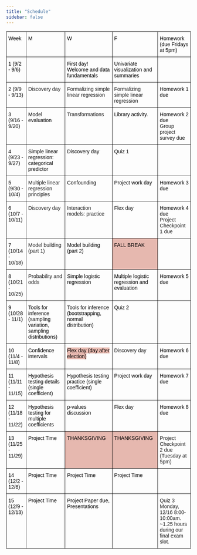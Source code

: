 ```yaml
---
title: "Schedule"
sidebar: false
---
```


```{=html}
<style type="text/css">
.tab-schedule  {border-collapse:collapse;border-spacing:0;}
.tab-schedule td{border-color:black;border-style:solid;border-width:1px;font-family:Arial, sans-serif;font-size:14px;
  overflow:hidden;padding:10px 5px;word-break:normal;}
.tab-schedule th{border-color:black;border-style:solid;border-width:1px;font-family:Arial, sans-serif;font-size:14px;
  font-weight:normal;overflow:hidden;padding:10px 5px;word-break:normal;}
.tab-schedule .tg-0lax{text-align:left;vertical-align:top}
.tab-schedule .tg-m4uw{background-color:#E6B8AF;text-align:left;vertical-align:top}
</style>
<table class="tab-schedule"><thead>
  <tr>
    <th class="tg-0lax"><span style="font-weight:400;font-style:normal;text-decoration:none;color:#000;background-color:transparent">Week</span></th>
    <th class="tg-0lax"><span style="font-weight:400;font-style:normal;text-decoration:none;color:#000;background-color:transparent">M</span></th>
    <th class="tg-0lax"><span style="font-weight:400;font-style:normal;text-decoration:none;color:#000;background-color:transparent">W</span></th>
    <th class="tg-0lax"><span style="font-weight:400;font-style:normal;text-decoration:none;color:#000;background-color:transparent">F</span></th>
    <th class="tg-0lax"><span style="font-weight:400;font-style:normal;text-decoration:none;color:#000;background-color:transparent">Homework </span><span style="color:#000;background-color:transparent">(due Fridays at 5pm)</span></th>
  </tr></thead>
<tbody>
  <tr>
    <td class="tg-0lax"><span style="font-weight:400;font-style:normal;text-decoration:none;color:#000;background-color:transparent">1 (9/2 - 9/6)</span></td>
    <td class="tg-0lax"></td>
    <td class="tg-0lax"><span style="font-weight:400;font-style:normal;text-decoration:none;color:#000;background-color:transparent">First day!</span><br><span style="font-weight:400;font-style:normal;text-decoration:none;color:#000;background-color:transparent">Welcome and data fundamentals</span></td>
    <td class="tg-0lax"><span style="font-weight:400;font-style:normal;text-decoration:none;color:#000;background-color:transparent">Univariate visualization and summaries</span></td>
    <td class="tg-0lax"></td>
  </tr>
  <tr>
    <td class="tg-0lax"><span style="font-weight:400;font-style:normal;text-decoration:none;color:#000;background-color:transparent">2 (9/9 - 9/13)</span></td>
    <td class="tg-0lax">Discovery day</td>
    <td class="tg-0lax">Formalizing simple linear regression</td>
    <td class="tg-0lax">Formalizing simple linear regression</td>
    <td class="tg-0lax"><span style="font-weight:400;font-style:normal;text-decoration:none;color:#000;background-color:transparent">Homework 1 due</span></td>
  </tr>
  <tr>
    <td class="tg-0lax"><span style="font-weight:400;font-style:normal;text-decoration:none;color:#000;background-color:transparent">3 (9/16 - 9/20)</span></td>
    <td class="tg-0lax"><span style="font-weight:400;font-style:normal;text-decoration:none;color:#000;background-color:transparent">Model evaluation</span></td>
    <td class="tg-0lax">Transformations</td>
    <td class="tg-0lax"><span style="font-weight:400;font-style:normal;text-decoration:none;color:#000;background-color:transparent">Library activity.</span></td>
    <td class="tg-0lax"><span style="font-weight:400;font-style:normal;text-decoration:none;color:#000;background-color:transparent">Homework 2 due</span><br><span style="font-weight:400;font-style:normal">Group project survey due</span></td>
  </tr>
  <tr>
    <td class="tg-0lax"><span style="font-weight:400;font-style:normal;text-decoration:none;color:#000;background-color:transparent">4 (9/23 - 9/27)</span></td>
    <td class="tg-0lax"><span style="font-weight:400;font-style:normal;text-decoration:none;color:#000;background-color:transparent">Simple linear regression: categorical predictor</span></td>
    <td class="tg-0lax"><span style="font-weight:400;font-style:normal;text-decoration:none;color:#000;background-color:transparent">Discovery day</span></td>
    <td class="tg-0lax"><span style="font-weight:400;font-style:normal;text-decoration:none;color:#000;background-color:transparent">Quiz 1</span></td>
    <td class="tg-0lax"></td>
  </tr>
  <tr>
    <td class="tg-0lax"><span style="font-weight:400;font-style:normal;text-decoration:none;color:#000;background-color:transparent">5 (9/30 - 10/4)</span></td>
    <td class="tg-0lax">Multiple linear regression principles</td>
    <td class="tg-0lax"><span style="font-weight:400;font-style:normal;text-decoration:none;color:#000;background-color:transparent">Confounding</span></td>
    <td class="tg-0lax"><span style="font-weight:400;font-style:normal;text-decoration:none;color:#000;background-color:transparent">Project work day</span></td>
    <td class="tg-0lax"><span style="font-weight:400;font-style:normal;text-decoration:none;color:#000;background-color:transparent">Homework 3 due</span></td>
  </tr>
  <tr>
    <td class="tg-0lax"><span style="font-weight:400;font-style:normal;text-decoration:none;color:#000;background-color:transparent">6 (10/7 - 10/11)</span></td>
    <td class="tg-0lax">Discovery day</td>
    <td class="tg-0lax">Interaction models: practice</td>
    <td class="tg-0lax">Flex day</td>
    <td class="tg-0lax"><span style="font-weight:400;font-style:normal;text-decoration:none;color:#000;background-color:transparent">Homework 4 due</span><br><span style="font-weight:400;font-style:normal">Project Checkpoint 1 due</span></td>
  </tr>
  <tr>
    <td class="tg-0lax"><span style="font-weight:400;font-style:normal;text-decoration:none;color:#000;background-color:transparent">7 (10/14 - 10/18)</span></td>
    <td class="tg-0lax">Model building (part 1)</td>
    <td class="tg-0lax"><span style="font-weight:400;font-style:normal;text-decoration:none;color:#000;background-color:transparent">Model building (part 2)</span></td>
    <td class="tg-m4uw"><span style="font-weight:400;font-style:normal;text-decoration:none;color:#000;background-color:#E6B8AF">FALL BREAK</span></td>
    <td class="tg-0lax"></td>
  </tr>
  <tr>
    <td class="tg-0lax"><span style="font-weight:400;font-style:normal;text-decoration:none;color:#000;background-color:transparent">8 (10/21 - 10/25)</span></td>
    <td class="tg-0lax">Probability and odds</td>
    <td class="tg-0lax"><span style="color:#000">Simple logistic regression</span><br></td>
    <td class="tg-0lax"><span style="font-weight:400;font-style:normal;text-decoration:none;color:#000;background-color:transparent">Multiple logistic regression and evaluation</span></td>
    <td class="tg-0lax"><span style="font-weight:400;font-style:normal;text-decoration:none;color:#000;background-color:transparent">Homework 5 due</span></td>
  </tr>
  <tr>
    <td class="tg-0lax"><span style="font-weight:400;font-style:normal;text-decoration:none;color:#000;background-color:transparent">9 (10/28 - 11/1)</span></td>
    <td class="tg-0lax"><span style="font-weight:400;font-style:normal;text-decoration:none;color:#000;background-color:transparent">Tools for inference (sampling variation, sampling distributions)</span></td>
    <td class="tg-0lax"><span style="font-weight:400;font-style:normal;text-decoration:none;color:#000;background-color:transparent">Tools for inference (bootstrapping, normal distribution)</span></td>
    <td class="tg-0lax"><span style="font-weight:400;font-style:normal;text-decoration:none;color:#000;background-color:transparent">Quiz 2</span></td>
    <td class="tg-0lax"></td>
  </tr>
  <tr>
    <td class="tg-0lax"><span style="font-weight:400;font-style:normal;text-decoration:none;color:#000;background-color:transparent">10 (11/4 - 11/8)</span></td>
    <td class="tg-0lax"><span style="font-weight:400;font-style:normal;text-decoration:none;color:#000;background-color:transparent">Confidence intervals</span></td>
    <td class="tg-0lax"><span style="font-weight:400;font-style:normal;text-decoration:none;color:#000;background-color:#E6B8AF">Flex day (day after election)</span><span style="font-weight:400;font-style:normal;text-decoration:none;color:#000;background-color:transparent"> </span></td>
    <td class="tg-0lax">Discovery day</td>
    <td class="tg-0lax"><span style="font-weight:400;font-style:normal;text-decoration:none;color:#000;background-color:transparent">Homework 6 due</span></td>
  </tr>
  <tr>
    <td class="tg-0lax"><span style="font-weight:400;font-style:normal;text-decoration:none;color:#000;background-color:transparent">11 (11/11 - 11/15)</span></td>
    <td class="tg-0lax"><span style="font-weight:400;font-style:normal;text-decoration:none;color:#000;background-color:transparent">Hypothesis testing details (single coefficient)</span></td>
    <td class="tg-0lax"><span style="font-weight:400;font-style:normal;text-decoration:none;color:#000;background-color:transparent">Hypothesis testing practice (single coefficient)</span></td>
    <td class="tg-0lax"><span style="font-weight:400;font-style:normal;text-decoration:none;color:#000;background-color:transparent">Project work day</span></td>
    <td class="tg-0lax"><span style="font-weight:400;font-style:normal;text-decoration:none;color:#000;background-color:transparent">Homework 7 due</span></td>
  </tr>
  <tr>
    <td class="tg-0lax"><span style="font-weight:400;font-style:normal;text-decoration:none;color:#000;background-color:transparent">12 (11/18 - 11/22)</span></td>
    <td class="tg-0lax"><span style="font-weight:400;font-style:normal;text-decoration:none;color:#000;background-color:transparent">Hypothesis testing for multiple coefficients</span></td>
    <td class="tg-0lax"><span style="font-weight:400;font-style:normal;text-decoration:none;color:#000;background-color:transparent">p-values discussion</span></td>
    <td class="tg-0lax">Flex day</td>
    <td class="tg-0lax"><span style="font-weight:400;font-style:normal;text-decoration:none;color:#000;background-color:transparent">Homework 8 due</span></td>
  </tr>
  <tr>
    <td class="tg-0lax"><span style="font-weight:400;font-style:normal;text-decoration:none;color:#000;background-color:transparent">13 (11/25 - 11/29)</span></td>
    <td class="tg-0lax"><span style="font-weight:400;font-style:normal;text-decoration:none;color:#000;background-color:transparent">Project Time</span></td>
    <td class="tg-m4uw"><span style="font-weight:400;font-style:normal;text-decoration:none;color:#000;background-color:#E6B8AF">THANKSGIVING</span></td>
    <td class="tg-m4uw"><span style="font-weight:400;font-style:normal;text-decoration:none;color:#000;background-color:#E6B8AF">THANKSGIVING</span></td>
    <td class="tg-0lax">Project Checkpoint 2 due<br>(Tuesday at 5pm)</td>
  </tr>
  <tr>
    <td class="tg-0lax"><span style="font-weight:400;font-style:normal;text-decoration:none;color:#000;background-color:transparent">14 (12/2 - 12/6)</span></td>
    <td class="tg-0lax"><span style="font-weight:400;font-style:normal;text-decoration:none;color:#000;background-color:transparent">Project Time</span></td>
    <td class="tg-0lax"><span style="font-weight:400;font-style:normal;text-decoration:none;color:#000;background-color:transparent">Project Time</span></td>
    <td class="tg-0lax"><span style="font-weight:400;font-style:normal;text-decoration:none;color:#000;background-color:transparent">Project Time</span></td>
    <td class="tg-0lax"></td>
  </tr>
  <tr>
    <td class="tg-0lax"><span style="font-weight:400;font-style:normal;text-decoration:none;color:#000;background-color:transparent">15 (12/9 - 12/13)</span></td>
    <td class="tg-0lax"><span style="font-weight:400;font-style:normal;text-decoration:none;color:#000;background-color:transparent">Project Time</span></td>
    <td class="tg-0lax"><span style="font-weight:400;font-style:normal;text-decoration:none;color:#000;background-color:transparent">Project Paper due, Presentations</span></td>
    <td class="tg-0lax"></td>
    <td class="tg-0lax">Quiz 3 Monday, 12/16 8:00-10:00am.<br>~1.25 hours during our final exam slot.</td>
  </tr>
</tbody></table>
```


